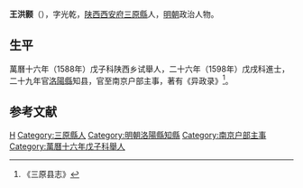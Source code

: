 '''王洪颢'''（{{bd|？||？|catIdx=}}），字光乾，[[陕西|陕西]][[西安府|西安府]][[三原縣|三原縣]]人，[[明朝|明朝]]政治人物。

== 生平 ==
萬曆十六年（1588年）戊子科陕西乡试舉人，二十六年（1598年）戊戌科進士，二十九年官[[洛陽縣|洛陽縣]]知县，官至南京户部主事，著有《异政录》<ref>《三原县志》</ref>。

==参考文献==
{{reflist}}

{{萬曆二十六年戊戌科殿試金榜}}
{{DEFAULTSORT:}}
[[Category:王姓|H]]
[[Category:三原縣人|Category:三原縣人]]
[[Category:明朝洛陽縣知縣|Category:明朝洛陽縣知縣]]
[[Category:南京户部主事|Category:南京户部主事]]
[[Category:萬曆十六年戊子科舉人|Category:萬曆十六年戊子科舉人]]